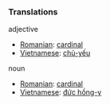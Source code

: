 ===Translations===

adjective
*[[Romanian]]: [[cardinal]]
*[[Vietnamese]]: [[chủ-yếu]]

noun
*[[Romanian]]: [[cardinal]]
*[[Vietnamese]]: [[đức hồng-y]]
